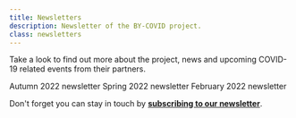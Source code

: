 ```yaml
---
title: Newsletters
description: Newsletter of the BY-COVID project.
class: newsletters
---
```



<Container>
  <Row className="px-4">
   <Col>

Take a look to find out more about the project, news and upcoming COVID-19 related events from their partners.

<Container className="full-width">
  <Row>
      <Col className="align-items-stretch" xs={12} sm={6} lg={4}>
      <Card className="mb-4 border text-center">
        <a href="/pdf/BY-COVID-autumn-2022.pdf">
          <Card.Img
            variant="top"
            src="/BY-COVID-newsletter-3.jpg"
            className="p-3"
            style="background: #fff;"
          />
        </a>
        <Card.Link href="/pdf/BY-COVID-autumn-2022.pdf" class="pb-3">Autumn 2022 newsletter</Card.Link>
      </Card>
    </Col>
    <Col className="align-items-stretch" xs={12} sm={6} lg={4}>
      <Card className="mb-4 border text-center">
        <a href="/pdf/BY-COVID_newsletter_Spring_2022.pdf">
          <Card.Img
            variant="top"
            src="/BY-COVID-newsletter-2.jpeg"
            className="p-3"
            style="background: #fff;"
          />
        </a>
        <Card.Link href="/pdf/BY-COVID_newsletter_Spring_2022.pdf" class="pb-3">Spring 2022 newsletter</Card.Link>
      </Card>
    </Col>
    <Col className="align-items-stretch" xs={12} sm={6} lg={4}>
      <Card className="mb-4 border text-center">
        <a href="https://preview.mailerlite.com/i4u9r3i0h3">
          <Card.Img
            variant="top"
            src="/BY-first-newsletter.jpeg"
            className="p-3"
            style="background: #fff;"
          />
        </a>
        <Card.Link href="https://preview.mailerlite.com/i4u9r3i0h3" class="pb-3">February 2022 newsletter</Card.Link>
      </Card>
    </Col>

  </Row>
</Container>



Don't forget you can stay in touch by <a href="https://www.subscribepage.com/bycovid_eu" target="_blank"><strong>subscribing to our newsletter</strong></a>.

   </Col>
 </Row>
</Container>
